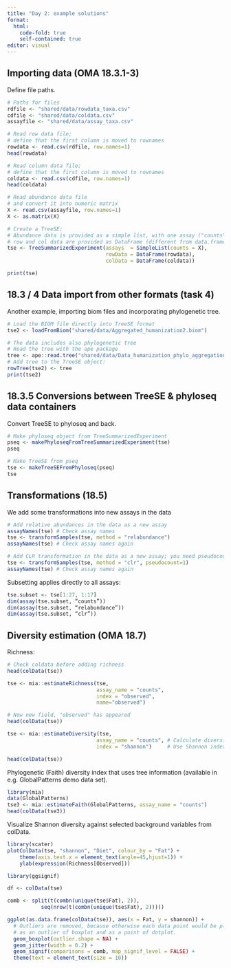 ```yaml
---
title: "Day 2: example solutions"
format: 
  html:
    code-fold: true
    self-contained: true
editor: visual
---
```



## Importing data (OMA 18.3.1-3)

Define file paths.

```r
# Paths for files
rdfile <- "shared/data/rowdata_taxa.csv"
cdfile <- "shared/data/coldata.csv"
assayfile <- "shared/data/assay_taxa.csv"
```




```r
# Read row data file;
# define that the first column is moved to rownames
rowdata <- read.csv(rdfile, row.names=1)
head(rowdata)

# Read column data file;
# define that the first column is moved to rownames
coldata <- read.csv(cdfile, row.names=1)
head(coldata)

# Read abundance data file
# and convert it into numeric matrix
X <- read.csv(assayfile, row.names=1)
X <- as.matrix(X)

# Create a TreeSE;
# Abundance data is provided as a simple list, with one assay ("counts")
# row and col data are provided as DataFrame (different from data.frame)
tse <- TreeSummarizedExperiment(assays  = SimpleList(counts = X), 
                                rowData = DataFrame(rowdata),
                                colData = DataFrame(coldata))

print(tse)
```

## 18.3 / 4 Data import from other formats (task 4) 


Another example, importing biom files and incorporating phylogenetic tree.

```r
# Load the BIOM file directly into TreeSE format
tse2 <- loadFromBiom("shared/data/Aggregated_humanization2.biom")

# The data includes also phylogenetic tree
# Read the tree with the ape package
tree <- ape::read.tree("shared/data/Data_humanization_phylo_aggregation.tre")
# Add tree to the TreeSE object:
rowTree(tse2) <- tree
print(tse2)
```



## 18.3.5 Conversions between TreeSE & phyloseq data containers

Convert TreeSE to phyloseq and back.

```r
# Make phyloseq object from TreeSummarizedExperiment
pseq <- makePhyloseqFromTreeSummarizedExperiment(tse)
pseq
```

```r
# Make TreeSE from pseq
tse <- makeTreeSEFromPhyloseq(pseq)
tse
```



## Transformations (18.5)

We add some transformations into new assays in the data

```r
# Add relative abundances in the data as a new assay
assayNames(tse) # Check assay names
tse <- transformSamples(tse, method = "relabundance")
assayNames(tse) # Check assay names again

# Add CLR transformation in the data as a new assay; you need pseudocount for CLR
tse <- transformSamples(tse, method = "clr", pseudocount=1)
assayNames(tse) # Check assay names again
```

Subsetting applies directly to all assays:


```r
tse.subset <- tse[1:27, 1:17]
dim(assay(tse.subset, “counts”))
dim(assay(tse.subset, “relabundance”))
dim(assay(tse.subset, “clr”))
```



## Diversity estimation (OMA 18.7)

Richness:

```r
# Check coldata before adding richness
head(colData(tse))

tse <- mia::estimateRichness(tse, 
                             assay_name = "counts", 
                             index = "observed", 
                             name="observed")

# Now new field, "observed" has appeared
head(colData(tse))
```




```r
tse <- mia::estimateDiversity(tse, 
                             assay_name = "counts", # Calculate diversity from "counts" assay 
                             index = "shannon")     # Use Shannon index

head(colData(tse))
```


Phylogenetic (Faith) diversity index that uses tree information
(available in e.g. GlobalPatterns demo data set).

```r
library(mia)
data(GlobalPatterns)
tse3 <- mia::estimateFaith(GlobalPatterns, assay_name = "counts")
head(colData(tse3))
```




Visualize Shannon diversity against selected background variables from colData.

```r
library(scater)
plotColData(tse, "shannon", "Diet", colour_by = "Fat") +
    theme(axis.text.x = element_text(angle=45,hjust=1)) + 
    ylab(expression(Richness[Observed]))

```


```r
library(ggsignif)

df <- colData(tse)

comb <- split(t(combn(unique(tse$Fat), 2)), 
           seq(nrow(t(combn(unique(tse$Fat), 2)))))

ggplot(as.data.frame(colData(tse)), aes(x = Fat, y = shannon)) +
  # Outliers are removed, because otherwise each data point would be plotted twice; 
  # as an outlier of boxplot and as a point of dotplot.
  geom_boxplot(outlier.shape = NA) + 
  geom_jitter(width = 0.2) + 
  geom_signif(comparisons = comb, map_signif_level = FALSE) +
  theme(text = element_text(size = 10))
```








